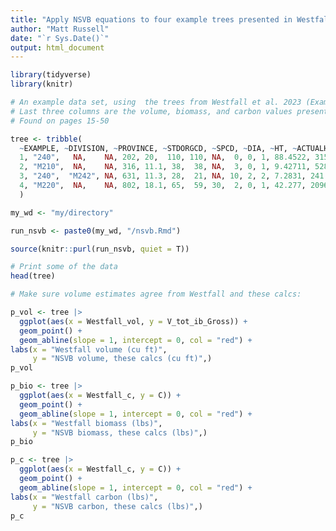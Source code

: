 ```yaml
---
title: "Apply NSVB equations to four example trees presented in Westfall et al. 2023"
author: "Matt Russell"
date: "`r Sys.Date()`"
output: html_document
---
```


```r
library(tidyverse)
library(knitr)
```

```r
# An example data set, using  the trees from Westfall et al. 2023 (Examples 1-4)
# Last three columns are the volume, biomass, and carbon values presented in Westfall et al. 2023.
# Found on pages 15-50

tree <- tribble(
  ~EXAMPLE, ~DIVISION, ~PROVINCE, ~STDORGCD, ~SPCD, ~DIA, ~HT, ~ACTUALHT, ~CR, ~CULL, ~DECAYCD, ~STATUSCD, ~Westfall_vol, ~Westfall_bio,  ~Westfall_c,
  1, "240",   NA,    NA, 202, 20,  110, 110, NA,  0, 0, 1, 88.4522, 3154.553, 1626.474,# Doug-fir
  2, "M210",  NA,    NA, 316, 11.1, 38,  38, NA,  3, 0, 1, 9.42711, 528.13, 256.53, # red maple
  3, "240",  "M242", NA, 631, 11.3, 28,  21, NA, 10, 2, 2, 7.2831, 241.96, 114.45, # tan oak (standing dead tree)
  4, "M220",  NA,    NA, 802, 18.1, 65,  59, 30,  2, 0, 1, 42.277, 2096.669, 1039.31 # white oak
  )

my_wd <- "my/directory"

run_nsvb <- paste0(my_wd, "/nsvb.Rmd")

source(knitr::purl(run_nsvb, quiet = T))
```

```r
# Print some of the data
head(tree)

# Make sure volume estimates agree from Westfall and these calcs:

p_vol <- tree |> 
  ggplot(aes(x = Westfall_vol, y = V_tot_ib_Gross)) +
  geom_point() +
  geom_abline(slope = 1, intercept = 0, col = "red") +
labs(x = "Westfall volume (cu ft)",
     y = "NSVB volume, these calcs (cu ft)",)
p_vol

p_bio <- tree |> 
  ggplot(aes(x = Westfall_c, y = C)) +
  geom_point() +
  geom_abline(slope = 1, intercept = 0, col = "red") +
labs(x = "Westfall biomass (lbs)",
     y = "NSVB biomass, these calcs (lbs)",)
p_bio

p_c <- tree |> 
  ggplot(aes(x = Westfall_c, y = C)) +
  geom_point() +
  geom_abline(slope = 1, intercept = 0, col = "red") +
labs(x = "Westfall carbon (lbs)",
     y = "NSVB carbon, these calcs (lbs)",)
p_c
```

